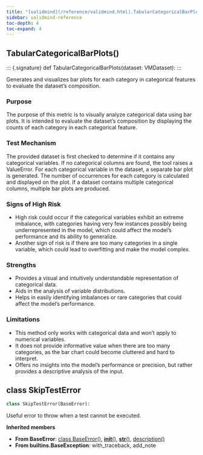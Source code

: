 ```yaml
---
title: "[validmind](/reference/validmind.html).TabularCategoricalBarPlots"
sidebar: validmind-reference
toc-depth: 4
toc-expand: 4
---
```


## TabularCategoricalBarPlots[()]{.muted}

<!-- function.qmd.jinja2 - function signature -->

::: {.signature} <span class="signature pdoc-code multiline"> <span class="kw">def</span> <span class="name">TabularCategoricalBarPlots</span>(<span class="param"><span class="n">dataset</span><span class="p">:</span> <span class="n">VMDataset</span></span>):</span> </span> :::

Generates and visualizes bar plots for each category in categorical features to evaluate the dataset's composition.

### Purpose

The purpose of this metric is to visually analyze categorical data using bar plots. It is intended to evaluate the dataset's composition by displaying the counts of each category in each categorical feature.

### Test Mechanism

The provided dataset is first checked to determine if it contains any categorical variables. If no categorical columns are found, the tool raises a ValueError. For each categorical variable in the dataset, a separate bar plot is generated. The number of occurrences for each category is calculated and displayed on the plot. If a dataset contains multiple categorical columns, multiple bar plots are produced.

### Signs of High Risk

- High risk could occur if the categorical variables exhibit an extreme imbalance, with categories having very few instances possibly being underrepresented in the model, which could affect the model's performance and its ability to generalize.
- Another sign of risk is if there are too many categories in a single variable, which could lead to overfitting and make the model complex.

### Strengths

- Provides a visual and intuitively understandable representation of categorical data.
- Aids in the analysis of variable distributions.
- Helps in easily identifying imbalances or rare categories that could affect the model's performance.

### Limitations

- This method only works with categorical data and won't apply to numerical variables.
- It does not provide informative value when there are too many categories, as the bar chart could become cluttered and hard to interpret.
- Offers no insights into the model's performance or precision, but rather provides a descriptive analysis of the input.

## [class]{.muted} SkipTestError

<!-- class.qmd.jinja2 - class definition -->

```python
class SkipTestError(BaseError):
```

Useful error to throw when a test cannot be executed.

**Inherited members**

- **From BaseError**: [class BaseError[()]{.muted}](#class-baseerror), [__init__[()]{.muted}](#__init__), [__str__[()]{.muted}](#__str__), [description[()]{.muted}](#description)
- **From builtins.BaseException**: with_traceback, add_note
